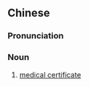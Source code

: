 {{also|医疗证明}}
==Chinese==
{{zh-forms|s=医疗证明|type=22}}

===Pronunciation===
{{zh-pron
|m=yīliáo zhèngmíng
|cat=n
}}

===Noun===
{{zh-noun}}

# [[medical certificate]]